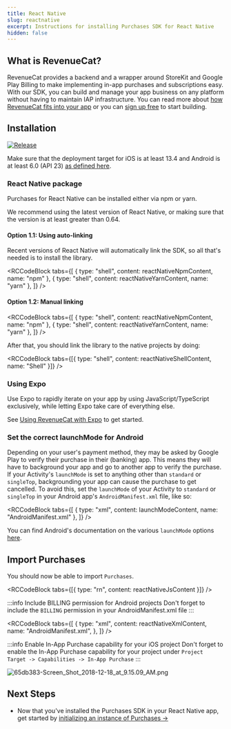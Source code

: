 ```yaml
---
title: React Native
slug: reactnative
excerpt: Instructions for installing Purchases SDK for React Native
hidden: false
---
```


## What is RevenueCat?

RevenueCat provides a backend and a wrapper around StoreKit and Google Play Billing to make implementing in-app purchases and subscriptions easy. With our SDK, you can build and manage your app business on any platform without having to maintain IAP infrastructure. You can read more about [how RevenueCat fits into your app](https://www.revenuecat.com/blog/where-does-revenuecat-fit-in-your-app) or you can [sign up free](https://app.revenuecat.com/signup) to start building.

## Installation

[![Release](https://img.shields.io/github/release/RevenueCat/react-native-purchases.svg?filter=!*beta*&style=flat)](https://github.com/RevenueCat/react-native-purchases/releases)

Make sure that the deployment target for iOS is at least 13.4 and Android is at least 6.0 (API 23) [as defined here](https://github.com/facebook/react-native#-requirements).

### React Native package

Purchases for React Native can be installed either via npm or yarn.

We recommend using the latest version of React Native, or making sure that the version is at least greater than 0.64.

#### Option 1.1: Using auto-linking

Recent versions of React Native will automatically link the SDK, so all that's needed is to install the library.


<RCCodeBlock
  tabs={[
    { type: "shell", content: reactNativeNpmContent, name: "npm" },
    { type: "shell", content: reactNativeYarnContent, name: "yarn" },
  ]}
/>

#### Option 1.2: Manual linking

<RCCodeBlock
  tabs={[
    { type: "shell", content: reactNativeNpmContent, name: "npm" },
    { type: "shell", content: reactNativeYarnContent, name: "yarn" },
  ]}
/>

After that, you should link the library to the native projects by doing:


<RCCodeBlock
  tabs={[{ type: "shell", content: reactNativeShellContent, name: "Shell" }]}
/>

### Using Expo

Use Expo to rapidly iterate on your app by using JavaScript/TypeScript exclusively, while letting Expo take care of everything else.

See [Using RevenueCat with Expo](/getting-started/installation/expo) to get started.

### Set the correct launchMode for Android

Depending on your user's payment method, they may be asked by Google Play to verify their purchase in their (banking) app. This means they will have to background your app and go to another app to verify the purchase. If your Activity's `launchMode` is set to anything other than `standard` or `singleTop`, backgrounding your app can cause the purchase to get cancelled. To avoid this, set the `launchMode` of your Activity to `standard` or `singleTop` in your Android app's `AndroidManifest.xml` file, like so:


<RCCodeBlock
  tabs={[
    { type: "xml", content: launchModeContent, name: "AndroidManifest.xml" },
  ]}
/>

You can find Android's documentation on the various `launchMode` options [here](https://developer.android.com/guide/topics/manifest/activity-element#lmode).

## Import Purchases

You should now be able to import `Purchases`.


<RCCodeBlock tabs={[{ type: "rn", content: reactNativeJsContent }]} />

:::info Include BILLING permission for Android projects
Don't forget to include the `BILLING` permission in your AndroidManifest.xml file
:::


<RCCodeBlock
  tabs={[
    {
      type: "xml",
      content: reactNativeXmlContent,
      name: "AndroidManifest.xml",
    },
  ]}
/>

:::info Enable In-App Purchase capability for your iOS project
Don't forget to enable the In-App Purchase capability for your project under `Project Target -> Capabilities -> In-App Purchase`
:::

![](/images/91edf94-65db383-Screen_Shot_2018-12-18_at_9.15.09_AM_1a93ba93eced214cccdd641501b0272d.png "65db383-Screen_Shot_2018-12-18_at_9.15.09_AM.png")

## Next Steps

- Now that you've installed the Purchases SDK in your React Native app, get started by [initializing an instance of Purchases →](/getting-started/quickstart#4-using-revenuecats-purchases-sdk)

